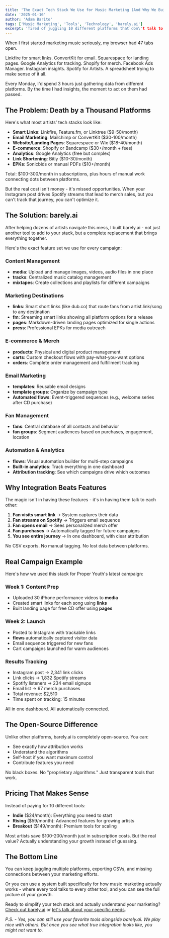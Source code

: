 ```yaml
---
title: 'The Exact Tech Stack We Use for Music Marketing (And Why We Built Our Own)'
date: '2025-01-16'
author: 'Adam Barito'
tags: ['Music Marketing', 'Tools', 'Technology', 'barely.ai']
excerpt: 'Tired of juggling 10 different platforms that don\'t talk to each other? Here\'s how we solved it with barely.ai - and why integration matters more than features.'
---
```


When I first started marketing music seriously, my browser had 47 tabs open.

Linkfire for smart links. ConvertKit for email. Squarespace for landing pages. Google Analytics for tracking. Shopify for merch. Facebook Ads Manager. Instagram insights. Spotify for Artists. A spreadsheet trying to make sense of it all.

Every Monday, I'd spend 3 hours just gathering data from different platforms. By the time I had insights, the moment to act on them had passed.

## The Problem: Death by a Thousand Platforms

Here's what most artists' tech stacks look like:

- **Smart Links**: Linkfire, Feature.fm, or Linktree ($9-50/month)
- **Email Marketing**: Mailchimp or ConvertKit ($30-100/month)
- **Website/Landing Pages**: Squarespace or Wix ($18-40/month)
- **E-commerce**: Shopify or Bandcamp ($30+/month + fees)
- **Analytics**: Google Analytics (free but complex)
- **Link Shortening**: Bitly ($10-30/month)
- **EPKs**: Sonicbids or manual PDFs ($10+/month)

Total: $100-300/month in subscriptions, plus hours of manual work connecting dots between platforms.

But the real cost isn't money - it's missed opportunities. When your Instagram post drives Spotify streams that lead to merch sales, but you can't track that journey, you can't optimize it.

## The Solution: barely.ai

After helping dozens of artists navigate this mess, I built barely.ai - not just another tool to add to your stack, but a complete replacement that brings everything together.

Here's the exact feature set we use for every campaign:

### Content Management

- **media**: Upload and manage images, videos, audio files in one place
- **tracks**: Centralized music catalog management
- **mixtapes**: Create collections and playlists for different campaigns

### Marketing Destinations

- **links**: Smart short links (like dub.co) that route fans from artist.link/song to any destination
- **fm**: Streaming smart links showing all platform options for a release
- **pages**: Markdown-driven landing pages optimized for single actions
- **press**: Professional EPKs for media outreach

### E-commerce & Merch

- **products**: Physical and digital product management
- **carts**: Custom checkout flows with pay-what-you-want options
- **orders**: Complete order management and fulfillment tracking

### Email Marketing

- **templates**: Reusable email designs
- **template groups**: Organize by campaign type
- **Automated flows**: Event-triggered sequences (e.g., welcome series after CD purchase)

### Fan Management

- **fans**: Central database of all contacts and behavior
- **fan groups**: Segment audiences based on purchases, engagement, location

### Automation & Analytics

- **flows**: Visual automation builder for multi-step campaigns
- **Built-in analytics**: Track everything in one dashboard
- **Attribution tracking**: See which campaigns drive which outcomes

## Why Integration Beats Features

The magic isn't in having these features - it's in having them talk to each other:

1. **Fan visits smart link** → System captures their data
2. **Fan streams on Spotify** → Triggers email sequence
3. **Fan opens email** → Sees personalized merch offer
4. **Fan purchases** → Automatically tagged for future campaigns
5. **You see entire journey** → In one dashboard, with clear attribution

No CSV exports. No manual tagging. No lost data between platforms.

## Real Campaign Example

Here's how we used this stack for Proper Youth's latest campaign:

### Week 1: Content Prep

- Uploaded 30 iPhone performance videos to **media**
- Created smart links for each song using **links**
- Built landing page for free CD offer using **pages**

### Week 2: Launch

- Posted to Instagram with trackable links
- **flows** automatically captured visitor data
- Email sequence triggered for new fans
- Cart campaigns launched for warm audiences

### Results Tracking

- Instagram post → 2,341 link clicks
- Link clicks → 1,832 Spotify streams
- Spotify listeners → 234 email signups
- Email list → 67 merch purchases
- Total revenue: $2,510
- Time spent on tracking: 15 minutes

All in one dashboard. All automatically connected.

## The Open-Source Difference

Unlike other platforms, barely.ai is completely open-source. You can:

- See exactly how attribution works
- Understand the algorithms
- Self-host if you want maximum control
- Contribute features you need

No black boxes. No "proprietary algorithms." Just transparent tools that work.

## Pricing That Makes Sense

Instead of paying for 10 different tools:

- **Indie** ($24/month): Everything you need to start
- **Rising** ($59/month): Advanced features for growing artists
- **Breakout** ($149/month): Premium tools for scaling

Most artists save $100-200/month just in subscription costs. But the real value? Actually understanding your growth instead of guessing.

## The Bottom Line

You can keep juggling multiple platforms, exporting CSVs, and missing connections between your marketing efforts.

Or you can use a system built specifically for how music marketing actually works - where every tool talks to every other tool, and you can see the full picture of your growth.

Ready to simplify your tech stack and actually understand your marketing? [Check out barely.ai](https://barely.ai) or [let's talk about your specific needs](/contact).

_P.S. - Yes, you can still use your favorite tools alongside barely.ai. We play nice with others. But once you see what true integration looks like, you might not want to._
